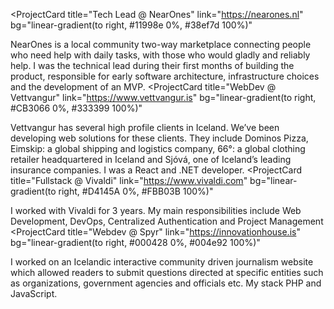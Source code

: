 <ProjectCard 
  title="Tech Lead @ NearOnes" 
  link="https://nearones.nl" 
  bg="linear-gradient(to right, #11998e 0%, #38ef7d 100%)"
  >
NearOnes is a local community two-way marketplace connecting people who need help with daily tasks, with those who would gladly and reliably help. I was the technical lead during their first months of building the product,  responsible for early software architecture, infrastructure choices and the development of an MVP. 
</ProjectCard>
<ProjectCard title="WebDev @ Vettvangur" link="https://www.vettvangur.is" 
  bg="linear-gradient(to right, #CB3066 0%, #333399 100%)"
  >
Vettvangur has several high profile clients in Iceland. We’ve been developing web solutions for these clients. They include Dominos Pizza, Eimskip: a global shipping and logistics company, 66°: a global clothing retailer headquartered in Iceland and Sjóvá, one of Iceland’s leading insurance companies. I was a React and .NET developer.
</ProjectCard>
<ProjectCard title="Fullstack @ Vivaldi" link="https://www.vivaldi.com" 
bg="linear-gradient(to right, #D4145A 0%, #FBB03B 100%)"
>
I worked with Vivaldi for 3 years. My main responsibilities include Web Development, DevOps, Centralized Authentication and Project Management
</ProjectCard>
<ProjectCard title="Webdev @ Spyr" link="https://innovationhouse.is" 
bg="linear-gradient(to right, #000428 0%, #004e92 100%)"
>
I worked on an Icelandic interactive community driven journalism website which allowed readers to submit questions directed at specific entities such as organizations, government agencies and officials etc. My stack PHP and JavaScript.
</ProjectCard>